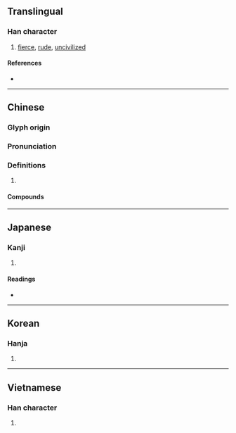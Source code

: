 {{also|犷}}
{{character info}}
==Translingual==

===Han character===
{{Han char|rn=94|rad=犬|as=15|sn=18|four=40281|canj=KHITC|ids=⿰犭廣}}

# [[fierce]], [[rude]], [[uncivilized]]

====References====
* {{Han ref|kx=0721.020|dkj=20774|dj=1132.180|hdz=21374.080|uh=7377|ud=29559|bh=C278|bd=49784}}

----

==Chinese==
{{zh-forms|s=犷}}

===Glyph origin===
{{Han etym}}

===Pronunciation===
{{zh-pron
|m=guǎng
|c=gwong2,kwong3
|c_note=gwong2 - prescribed; kwong3 - common variant
|mc=y
|oc=y
|cat=
}}

===Definitions===
{{zh-hanzi}}

# {{rfdef|zh}}

====Compounds====
{{zh-der|獷俗|獷悍|獷敵|獷獷|粗獷}}

----

==Japanese==

===Kanji===
{{ja-kanji|grade=|rs=犬15}}

# {{rfdef|ja|sort=犬15}}

====Readings====
* {{ja-readings|on=[[こう]] (kō), [[きょう]] (kyō), [[く]] (ku)|kun=[[あらい]] (arai)}}

----

==Korean==

===Hanja===
{{ko-hanja|hangeul=광|eumhun=|rv=gwang|mr=kwang|y=kwang}}

# {{rfdef|ko|sort=犬15}}

----

==Vietnamese==

===Han character===
{{vi-hantu|[[quánh]]|rs=犬15}}

# {{rfdef|vi|sort=犬15}}